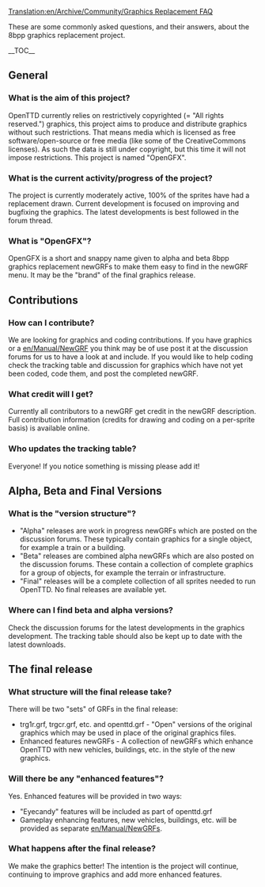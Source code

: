 [[Translation:en/Archive/Community/Graphics Replacement FAQ]]
{{en/Outdated|OpenGFX is 'done' and released}}



{{en/8bpp Graphics Replacement}}
These are some commonly asked questions, and their answers, about the 8bpp graphics replacement project.
{{en/Note|To request or discuss graphics replacement and advanced features please use the [http://www.tt-forums.net/viewtopic.php?f&#61;36&t&#61;35310 forum thread]. To discuss this page please use the [[Talk:{{PAGENAME}}|talk page]].}}

__TOC__

==General==
===What is the aim of this project?===
OpenTTD currently relies on restrictively copyrighted (= "All rights reserved.") graphics, this project aims to produce and distribute graphics without such restrictions. That means media which is licensed as free software/open-source or free media (like some of the CreativeCommons licenses). As such the data is still under copyright, but this time it will not impose restrictions. This project is named "OpenGFX".

===What is the current activity/progress of the project?===
The project is currently moderately active, 100% of the sprites have had a replacement drawn. Current development is focused on improving and bugfixing the graphics. The latest developments is best followed in the forum thread.

===What is "OpenGFX"?===
OpenGFX is a short and snappy name given to alpha and beta 8bpp graphics replacement newGRFs to make them easy to find in the newGRF menu. It may be the "brand" of the final graphics release.

==Contributions==
===How can I contribute?===
We are looking for graphics and coding contributions. If you have graphics or a [[en/Manual/NewGRF]] you think may be of use post it at the discussion forums for us to have a look at and include. If you would like to help coding check the tracking table and discussion for graphics which have not yet been coded, code them, and post the completed newGRF.

===What credit will I get?===
Currently all contributors to a newGRF get credit in the newGRF description. Full contribution information (credits for drawing and coding on a per-sprite basis) is available online.

===Who updates the tracking table?===
Everyone! If you notice something is missing please add it!

==Alpha, Beta and Final Versions==
===What is the "version structure"?===
*"Alpha" releases are work in progress newGRFs which are posted on the discussion forums. These typically contain graphics for a single object, for example a train or a building.
*"Beta" releases are combined alpha newGRFs which are also posted on the discussion forums. These contain a collection of complete graphics for a group of objects, for example the terrain or infrastructure.
*"Final" releases will be a complete collection of all sprites needed to run OpenTTD. No final releases are available yet.

===Where can I find beta and alpha versions?===
Check the discussion forums for the latest developments in the graphics development. The tracking table should also be kept up to date with the latest downloads.

==The final release==
===What structure will the final release take?===
There will be two "sets" of GRFs in the final release:
*trg1r.grf, trgcr.grf, etc. and openttd.grf - "Open" versions of the original graphics which may be used in place of the original graphics files.
*Enhanced features newGRFs - A collection of newGRFs which enhance OpenTTD with new vehicles, buildings, etc. in the style of the new graphics.



===Will there be any "enhanced features"?===
Yes. Enhanced features will be provided in two ways:
*"Eyecandy" features will be included as part of openttd.grf
*Gameplay enhancing features, new vehicles, buildings, etc. will be provided as separate [[en/Manual/NewGRF]]s.

===What happens after the final release?===
We make the graphics better! The intention is the project will continue, continuing to improve graphics and add more enhanced features.